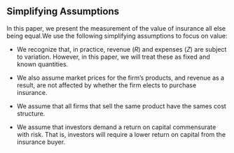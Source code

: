 ## Simplifying Assumptions

In this paper, we present the measurement of the value of insurance all else being equal.We use the following simplifying assumptions to focus on value:

-   We recognize that, in practice, revenue ($R$) and expenses ($Z$) are subject to variation. However, in this paper, we will treat these as fixed and known quantities.

-   We also assume market prices for the firm's products, and revenue as a result, are not affected by whether the firm elects to purchase insurance.

-   We assume that all firms that sell the same product have the sames cost structure.

-   We assume that investors demand a return on capital commensurate with risk. That is, investors will require a lower return on capital from the insurance buyer.
